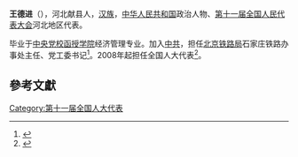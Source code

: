 '''王德进'''（{{bd|1953年||}}），河北献县人，[[汉族|汉族]]，[[中华人民共和国|中华人民共和国]]政治人物、[[第十一届全国人民代表大会|第十一届全国人民代表大会]]河北地区代表。

毕业于[[中央党校函授学院|中央党校函授学院]]经济管理专业。加入[[中共|中共]]，担任[[北京铁路局|北京铁路局]]石家庄铁路办事处主任、党工委书记<ref>{{cite news|title=图文：全国人大代表王德进发言|url=http://news.sina.com.cn/c/p/2009-03-11/165717386492.shtml|accessdate=2014-01-06|newspaper=新浪|archive-date=2014-01-06|archive-url=https://web.archive.org/web/20140106041304/http://news.sina.com.cn/c/p/2009-03-11/165717386492.shtml|dead-url=no}}</ref>。2008年起担任全国人大代表<ref>{{cite news|title=全国人大代表信息-王德进|url= http://210.82.31.1:8084/delegate/viewDelegate.action?dbid=110124|accessdate=2013-04-05|newspaper=全国人大网}}</ref>。

==參考文獻==
{{reflist}}
[[Category:第十一届全国人大代表|Category:第十一届全国人大代表]]